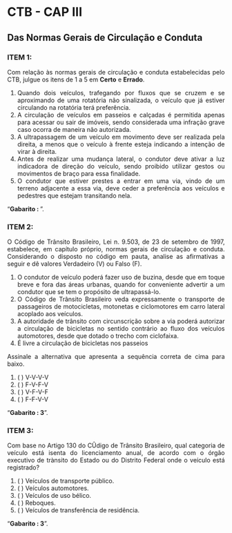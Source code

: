 

```{=html}
<style>
body{text-align: justify}
</style>
```


::: progress
::: {.progress-bar style="width: 100%;"}
:::
:::


# CTB - CAP III
## Das Normas Gerais de Circulação e Conduta


### **ITEM 1:** 

Com relação às normas gerais de circulação e conduta estabelecidas pelo CTB, julgue os itens de 1 a 5 em **Certo** e **Errado**.

1. Quando dois veículos, trafegando por fluxos que se cruzem e se aproximando de uma rotatória não sinalizada, o veículo que já estiver circulando na rotatória terá preferência.
2. A circulação de veículos em passeios e calçadas é permitida apenas para acessar ou sair de imóveis, sendo considerada uma infração grave caso ocorra de maneira não autorizada.
3. A ultrapassagem de um veículo em movimento deve ser realizada pela direita, a menos que o veículo à frente esteja indicando a intenção de virar à direita.
4. Antes de realizar uma mudança lateral, o condutor deve ativar a luz indicadora de direção do veículo, sendo proibido utilizar gestos ou movimentos de braço para essa finalidade.
5. O condutor que estiver prestes a entrar em uma via, vindo de um terreno adjacente a essa via, deve ceder a preferência aos veículos e pedestres que estejam transitando nela.

::: {.callout-tip collapse="true"}
"**Gabarito :  **".
:::


::: progress
::: {.progress-bar style="width: 100%;"}
:::
:::


### **ITEM 2:** 

O Código de Trânsito Brasileiro, Lei n. 9.503, de 23 de setembro de 1997, estabelece, em capítulo próprio, normas gerais de circulação e conduta. Considerando o disposto no código em pauta, analise as afirmativas a seguir e dê valores Verdadeiro (V) ou Falso (F).


1. O condutor de veículo poderá fazer uso de buzina, desde que em toque breve e fora das áreas urbanas, quando for conveniente advertir a um condutor que se tem o propósito de ultrapassá-lo.
2. O Código de Trânsito Brasileiro veda
expressamente o transporte de passageiros de
motocicletas, motonetas e ciclomotores em
carro lateral acoplado aos veículos.
3. A autoridade de trânsito com circunscrição sobre
a via poderá autorizar a circulação de bicicletas
no sentido contrário ao fluxo dos veículos
automotores, desde que dotado o trecho com
ciclofaixa.
4. É livre a circulação de bicicletas nos passeios


Assinale a alternativa que apresenta a
sequência correta de cima para baixo.

1. ( ) V-V-V-V
2. ( ) F-V-F-V
3. ( ) V-F-V-F
4. ( ) F-F-V-V


::: {.callout-tip collapse="true"}
"**Gabarito :  3**".
:::


::: progress
::: {.progress-bar style="width: 100%;"}
:::
:::

### **ITEM 3:** 

Com base no Artigo 130 do CÛdigo de Trânsito Brasileiro, qual categoria de veículo está isenta do licenciamento anual, de acordo com o órgão executivo de trànsito do Estado ou do Distrito Federal onde o veículo está registrado? 

1. ( ) Veículos de transporte público.
2. ( ) Veículos automotores.
3. ( ) Veículos de uso bélico.
4. ( ) Reboques.
5. ( ) Veículos de transferência de residência.



::: {.callout-tip collapse="true"}
"**Gabarito :  3**".
:::


::: progress
::: {.progress-bar style="width: 100%;"}
:::
:::
